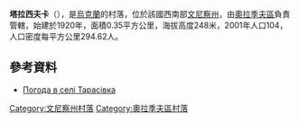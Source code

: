 {{coord|49|12|31|N|29|25|39|E|scale:30000|display=title}}

'''塔拉西夫卡'''（{{lang-uk|Тарасівка}}），是[[烏克蘭|烏克蘭]]的村落，位於該國西南部[[文尼察州|文尼察州]]，由[[奧拉季夫區|奧拉季夫區]]負責管轄，始建於1920年，面積0.35平方公里，海拔高度248米，2001年人口104，人口密度每平方公里294.62人。

==參考資料==
* [http://weather.in.ua/ua/vinnickaja/25795 Погода в селі Тарасівка] {{Wayback|url=http://weather.in.ua/ua/vinnickaja/25795 |date=20160305110146 }}

[[Category:文尼察州村落|Category:文尼察州村落]]
[[Category:奧拉季夫區村落|Category:奧拉季夫區村落]]


{{Vinnytsia-geo-stub}}